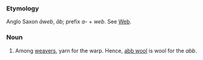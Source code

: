 ===Etymology===
Anglo Saxon ''&#257;web'', ''&#257;b''; prefix ''a-'' + ''web''. See [[Web]].
===Noun===
#Among [[weavers]], yarn for the warp. Hence, [[abb wool]] is wool for the ''abb''.